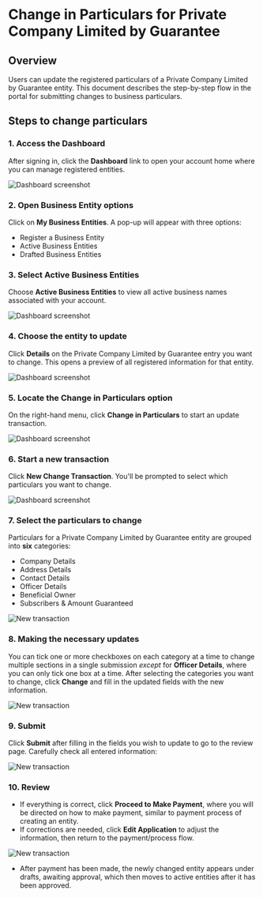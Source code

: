 # Change in Particulars for Private Company Limited by Guarantee

## Overview

Users can update the registered particulars of a Private Company Limited by Guarantee entity. This document describes the step-by-step flow in the portal for submitting changes to business particulars.


## Steps to change particulars

### 1. Access the Dashboard

After signing in, click the **Dashboard** link to open your account home where you can manage registered entities.

![Dashboard screenshot](/change1.png)

### 2. Open Business Entity options

Click on **My Business Entities**. A pop-up will appear with three options:

- Register a Business Entity
- Active Business Entities
- Drafted Business Entities


### 3. Select Active Business Entities

Choose **Active Business Entities** to view all active business names associated with your account.

![Dashboard screenshot](/change2.png)

### 4. Choose the entity to update

Click **Details** on the Private Company Limited by Guarantee entry you want to change. This opens a preview of all registered information for that entity.

![Dashboard screenshot](/privguaran1.png)

### 5. Locate the **Change in Particulars** option

On the right-hand menu, click **Change in Particulars** to start an update transaction.

![Dashboard screenshot](/privguaran2.png)

### 6. Start a new transaction

Click **New Change Transaction**. You'll be prompted to select which particulars you want to change.

![Dashboard screenshot](/privguaran3.png)

### 7. Select the particulars to change

Particulars for a Private Company Limited by Guarantee entity are grouped into **six** categories:

- Company Details
- Address Details
- Contact Details
- Officer Details
- Beneficial Owner
- Subscribers & Amount Guaranteed

![New transaction](/privguaran4.png)

### 8. Making the necessary updates

You can tick one or more checkboxes on each category at a time to change multiple sections in a single submission *except* for **Officer Details**, where you can only tick one box at a time.
After selecting the categories you want to change, click **Change** and fill in the updated fields with the new information.

![New transaction](/privguaran5.png)

### 9. Submit

Click **Submit** after filling in the fields you wish to update to go to the review page. Carefully check all entered information:

![New transaction](/privguaran6.png)

### 10. Review
- If everything is correct, click **Proceed to Make Payment**, where you will be directed on how to make payment, similar to payment process of creating an entity.
- If corrections are needed, click **Edit Application** to adjust the information, then return to the payment/process flow.

![New transaction](/privguaran7.png)

- After payment has been made, the newly changed entity appears under drafts, awaiting approval, which then moves to active entities after it has been approved.
